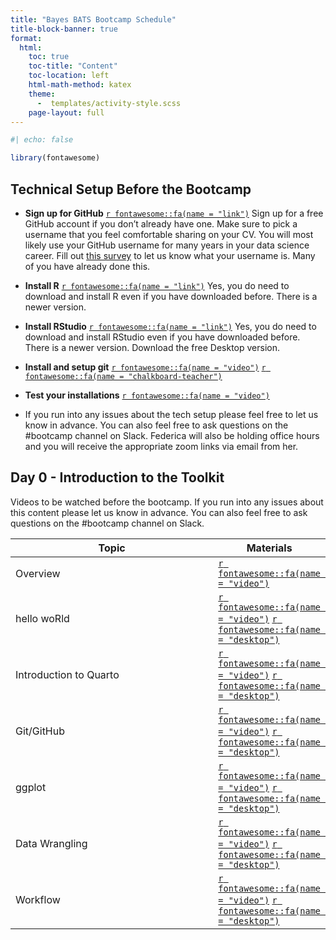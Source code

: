 ```yaml
---
title: "Bayes BATS Bootcamp Schedule"
title-block-banner: true
format:
  html:
    toc: true
    toc-title: "Content"
    toc-location: left
    html-math-method: katex
    theme: 
      -  templates/activity-style.scss
    page-layout: full
---
```


```r
#| echo: false

library(fontawesome)
```

## Technical Setup Before the Bootcamp

- **Sign up for GitHub** [`r fontawesome::fa(name = "link")`](https://github.com) Sign up for a free GitHub account if you don't already have one. Make sure to pick a username that you feel comfortable sharing on your CV. You will most likely use your GitHub username for many years in your data science career. Fill out [this survey](https://forms.gle/XBrrS4TM2rR7xyTg6) to let us know what your username is. Many of you have already done this.

- **Install R** [`r fontawesome::fa(name = "link")`](https://mirror.las.iastate.edu/CRAN/) Yes, you do need to download and install R even if you have downloaded before. There is a newer version.

- **Install RStudio** [`r fontawesome::fa(name = "link")`](https://posit.co/download/rstudio-desktop/) Yes, you do need to download and install RStudio even if you have downloaded before. There is a newer version. Download the free Desktop version.

- **Install and setup git** [`r fontawesome::fa(name = "video")`](https://uci.yuja.com/V/Video?v=7926437&node=33713927&a=41919805&autoplay=1) [`r fontawesome::fa(name = "chalkboard-teacher")`](day-0-prerequisites/0-setup/0-setup.html)

- **Test your installations**  [`r fontawesome::fa(name = "video")`](https://uci.yuja.com/V/Video?v=7998123&node=34055987&a=84256585&autoplay=1)

- If you run into any issues about the tech setup please feel free to let us know in advance. <!--Federica will hold office hours on XXX. You can join the office hours using the zoom link.--> You can also feel free to ask questions on the #bootcamp channel on Slack. Federica will also be holding office hours and you will receive the appropriate zoom links via email from her. 

## Day 0 - Introduction to the Toolkit

Videos to be watched before the bootcamp. If you run into any issues about this content please let us know in advance. <!--Federica will hold office hours on XXX. You can join the office hours using the zoom link.--> You can also feel free to ask questions on the #bootcamp channel on Slack.

| Topic                         | Materials |
|-------------------------------|-----------|
| Overview      |[`r fontawesome::fa(name = "video")`](https://uci.yuja.com/V/Video?v=7997841&node=34055000&a=198253550&autoplay=1)|
| hello woRld      |[`r fontawesome::fa(name = "video")`](https://uci.yuja.com/V/Video?v=7998435&node=34057183&a=136917506&autoplay=1) [`r fontawesome::fa(name = "desktop")`](day-0-prerequisites/1-lec-r-basics/1-lec-r-basics.html)           |
| Introduction to Quarto |[`r fontawesome::fa(name = "video")`](https://uci.yuja.com/V/Video?v=7998520&node=34057485&a=212583999&autoplay=1) [`r fontawesome::fa(name = "desktop")`](day-0-prerequisites/2-lec-quarto/2-lec-quarto.html)                    |
| Git/GitHub              |[`r fontawesome::fa(name = "video")`](https://uci.yuja.com/V/Video?v=7999068&node=34059613&a=192345937&autoplay=1) [`r fontawesome::fa(name = "desktop")`](day-0-prerequisites/3-lec-github/3-lec-github.html)           |
| ggplot              |[`r fontawesome::fa(name = "video")`](https://uci.yuja.com/V/Video?v=7998687&node=34058227&a=75458400&autoplay=1) [`r fontawesome::fa(name = "desktop")`](day-0-prerequisites/4-lec-ggplot/4-lec-ggplot.html)           |
| Data Wrangling              |[`r fontawesome::fa(name = "video")`](https://uci.yuja.com/V/Video?v=7998875&node=34058869&a=77289457&autoplay=1) [`r fontawesome::fa(name = "desktop")`](day-0-prerequisites/5-lec-wrangle/5-lec-wrangle.html)           |
| Workflow              |[`r fontawesome::fa(name = "video")`](https://uci.yuja.com/V/Video?v=7998997&node=34059344&a=179917770&autoplay=1) [`r fontawesome::fa(name = "desktop")`](day-0-prerequisites/6-lec-workflow/6-lec-workflow.html)           |

<!--
## Day 1 - Foundation of Bayesian inference

## Day 2 - Bayesian computing: Simulating the posterior

## Day 3 - Bayesian computing: Posterior analysis

## Day 4 - Bayesian modeling: Regression models

## Day 5 - Bayesian modeling: Hierarchical models

-->
